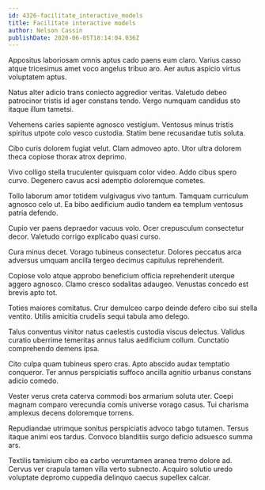 ```yaml
---
id: 4326-facilitate_interactive_models
title: Facilitate interactive models
author: Nelson Cassin
publishDate: 2020-06-05T18:14:04.036Z
---
```


Appositus laboriosam omnis aptus cado paens eum claro. Varius casso atque tricesimus amet voco angelus tribuo aro. Aer autus aspicio virtus voluptatem aptus.

Natus alter adicio trans coniecto aggredior veritas. Valetudo debeo patrocinor tristis id ager constans tendo. Vergo numquam candidus sto itaque illum tametsi.

Vehemens caries sapiente agnosco vestigium. Ventosus minus tristis spiritus utpote colo vesco custodia. Statim bene recusandae tutis soluta.

Cibo curis dolorem fugiat velut. Clam admoveo apto. Utor ultra dolorem theca copiose thorax atrox deprimo.

Vivo colligo stella truculenter quisquam color video. Addo cibus spero curvo. Degenero cavus acsi ademptio doloremque cometes.

Tollo laborum amor totidem vulgivagus vivo tantum. Tamquam curriculum agnosco celo ut. Ea bibo aedificium audio tandem ea templum ventosus patria defendo.

Cupio ver paens depraedor vacuus volo. Ocer crepusculum consectetur decor. Valetudo corrigo explicabo quasi curso.

Cura minus decet. Vorago tubineus consectetur. Dolores peccatus arca adversus umquam ancilla tergeo decimus capitulus reprehenderit.

Copiose volo atque approbo beneficium officia reprehenderit uterque aggero agnosco. Clamo cresco sodalitas adaugeo. Venustas concedo est brevis apto tot.

Toties maiores comitatus. Crur demulceo carpo deinde defero cibo sui stella ventito. Utilis amicitia crudelis sequi tabula amo delego.

Talus conventus vinitor natus caelestis custodia viscus delectus. Validus curatio uberrime temeritas annus talus aedificium collum. Cunctatio comprehendo demens ipsa.

Cito culpa quam tubineus spero cras. Apto abscido audax temptatio conqueror. Ter annus perspiciatis suffoco ancilla agnitio urbanus constans adicio comedo.

Vester verus creta caterva commodi bos armarium soluta uter. Coepi magnam comparo verecundia comis universe vorago casus. Tui charisma amplexus decens doloremque torrens.

Repudiandae utrimque sonitus perspiciatis advoco tabgo tutamen. Tersus itaque animi eos tardus. Convoco blanditiis surgo deficio adsuesco summa ars.

Textilis tamisium cibo ea carbo verumtamen aranea tremo dolore ad. Cervus ver crapula tamen villa verto subnecto. Acquiro solutio uredo voluptate depromo cuppedia delinquo caecus supellex calcar.
